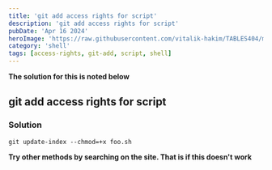 ```yaml
---
title: 'git add access rights for script'
description: 'git add access rights for script'
pubDate: 'Apr 16 2024'
heroImage: 'https://raw.githubusercontent.com/vitalik-hakim/TABLES404/main/error_b/SHELL.jpg'
category: 'shell'
tags: [access-rights, git-add, script, shell]
---
```


**The solution for this is noted below**

## git add access rights for script

### Solution

```shell
git update-index --chmod=+x foo.sh
```

**Try other methods by searching on the site. That is if this doesn't work**
